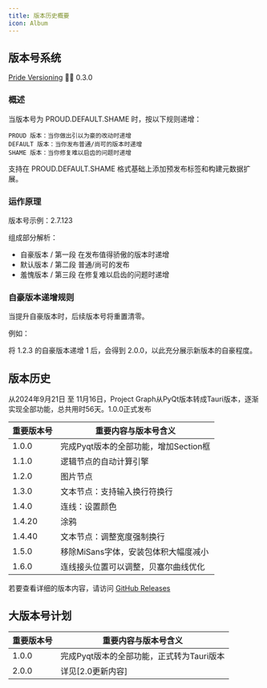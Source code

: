 ```yaml
---
title: 版本历史概要
icon: Album
---
```


## 版本号系统

[Pride Versioning](https://pridever.org) 🏳️‍🌈 0.3.0

### 概述

当版本号为 PROUD.DEFAULT.SHAME 时，按以下规则递增：

    PROUD 版本：当你做出引以为豪的改动时递增
    DEFAULT 版本：当你发布普通/尚可的版本时递增
    SHAME 版本：当你修复难以启齿的问题时递增

支持在 PROUD.DEFAULT.SHAME 格式基础上添加预发布标签和构建元数据扩展。

### 运作原理

版本号示例：2.7.123

组成部分解析：

- 自豪版本 / 第一段
  在发布值得骄傲的版本时递增
- 默认版本 / 第二段
  普通/尚可的发布
- 羞愧版本 / 第三段
  在修复难以启齿的问题时递增

### 自豪版本递增规则

当提升自豪版本时，后续版本号将重置清零。

例如：

将 1.2.3 的自豪版本递增 1 后，会得到 2.0.0，以此充分展示新版本的自豪程度。

## 版本历史

从2024年9月21日 至 11月16日，Project Graph从PyQt版本转成Tauri版本，逐渐实现全部功能，总共用时56天。1.0.0正式发布

| 重要版本号 | 重要内容与版本号含义                  |
| ---------- | ------------------------------------- |
| 1.0.0      | 完成Pyqt版本的全部功能，增加Section框 |
| 1.1.0      | 逻辑节点的自动计算引擎                |
| 1.2.0      | 图片节点                              |
| 1.3.0      | 文本节点：支持输入换行符换行          |
| 1.4.0      | 连线：设置颜色                        |
| 1.4.20     | 涂鸦                                  |
| 1.4.40     | 文本节点：调整宽度强制换行            |
| 1.5.0      | 移除MiSans字体，安装包体积大幅度减小  |
| 1.6.0      | 连线接头位置可以调整，贝塞尔曲线优化  |

若要查看详细的版本内容，请访问 [GitHub Releases](https://github.com/LiRenTech/project-graph/releases)

## 大版本号计划

| 重要版本号 | 重要内容与版本号含义                      |
| ---------- | ----------------------------------------- |
| 1.0.0      | 完成Pyqt版本的全部功能，正式转为Tauri版本 |
| 2.0.0      | 详见[2.0更新内容]                         |
